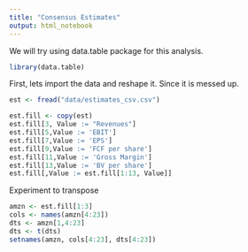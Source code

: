 ```yaml
---
title: "Consensus Estimates"
output: html_notebook
---
```

We will try using data.table package for this analysis.

```r
library(data.table)
```

First, lets import the data and reshape it. Since it is messed up.

```r
est <- fread("data/estimates_csv.csv")

est.fill <- copy(est)
est.fill[3, Value := "Revenues"]
est.fill[5,Value := 'EBIT']
est.fill[7,Value := 'EPS']
est.fill[9,Value := 'FCF per share']
est.fill[11,Value := 'Gross Margin']
est.fill[13,Value := 'BV per share']
est.fill[,Value := est.fill[1:13, Value]]
```

Experiment to transpose

```r
amzn <- est.fill[1:3]
cols <- names(amzn[4:23])
dts <- amzn[1,4:23]
dts <- t(dts)
setnames(amzn, cols[4:23], dts[4:23])
```

